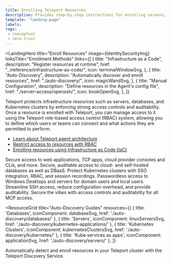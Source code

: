 ```yaml
---
title: Enrolling Teleport Resources
description: Provides step-by-step instructions for enrolling servers, databases, and other infrastructure resources with your Teleport cluster.
template: "landing-page"
labels:
tags:
 - conceptual
 - zero-trust
---
```



<LandingHero
  title="Enroll Resources"
  image={IdentitySecurityImg}
  linksTitle="Enrollment Methods"
  links={[
    {
      title: "Infrastructure as a Code",
      description: "Register resources at runtime",
      href: "../reference/infrastructure-as-code/",
      icon: terminalWindowSvg,
    },
    {
      title: "Auto-Discovery",
      description: "Automatically discover and enroll resources",
      href: "./auto-discovery/",
      icon: magicWandSvg,
    },
    {
      title: "Manual Configuration",
      description: "Define resources in the Agent's config file",
      href: "./server-access/openssh/",
      icon: bookOpenSvg,
    },
  ]}
>
Teleport protects infrastructure resources such as servers, databases, and Kubernetes clusters by enforcing strong access controls and auditability. Once a resource is enrolled with Teleport, you can manage access to it using the Teleport role-based access control (RBAC) system, allowing you to define which users or teams can connect and what actions they are permitted to perform.
- [Learn about Teleport agent architecture](../reference/architecture/agents.mdx)
- [Restrict access to resources with RBAC](../zero-trust-access/rbac-get-started/rbac-get-started.mdx)
- [Enrolling resources using Infrastructure as Code (IaC)](../reference/infrastructure-as-code/infrastructure-as-code.mdx)
</LandingHero>

<EnrollmentMethods>
<Method
title="Applications"
icon={applicationSvg}
href="./application-access/"
tagLists={
  [
    {
      title: "Types of applications", 
      tags: 
        [
          {
            name: "Cloud consoles",
            href: "./application-access/cloud-apis/",
            icon: "aws",
          },
          {
            name: "Web apps",
            href: "./application-access/guides/connecting-apps/",
            icon: "googleCloud",
          },
          {
            name: "TCP apps",
            href: "./application-access/guides/tcp/",
            icon: "azure",
          },
          {
            name: "more",
            href: "./application-access/guides/",
            arrow: true,
          }
        ] 
    },
  ]
}
>
Secure access to web applications, TCP apps, cloud provider consoles and CLIs, and more.
</Method>
<Method
title="Databases"
icon={databaseSvg}
href="./database-access/"
tagLists={
  [
    {
      title: "Databases Guides",
      tags: 
        [
          {
            name: "AWS",
            href: "./database-access/enroll-aws-databases/",
            icon: "aws",
          },
          {
            name: "Azure",
            href: "./database-access/enroll-azure-databases/",
            icon: "azure",
          },
         {
            name: "Google Cloud",
            href: "./database-access/enroll-google-cloud-databases/",
            icon: "googleCloud",
          },
          {
            name: "more",
            href: "./database-access/",
            arrow: true,
          }
        ] 
    },
  ]
}
>
Secure, auditable access to cloud- and self-hosted databases as well as DBaaS.
</Method>
<Method
title="Kubernetes Clusters"
icon={kubernetesClustersSvg}
href="./kubernetes-access/"
tagLists={
  [
    {
      title: "Kubernetes Clusters Guides",
      tags: 
        [
          {
            name: "Enroll Kubernetes clusters",
            href: "./kubernetes-access/getting-started/",
          },
          {
            name: "Access controls",
            href: "./kubernetes-access/controls/",
          },
        ] 
    },
  ]
}
>
Protect Kubernetes clusters with SSO integration, RBAC, and session recordings.
</Method>
<Method
title="Windows Desktop"
icon={windowsDesktopsSvg}
href="./desktop-access/"
tagLists={
  [
    {
      title: "Windows Desktops Access Guides",
      tags: 
        [
          {
            name: "Local Windows users",
            href: "./desktop-access/getting-started/",
          },
          {
            name: "Active Directory",
            href: "./desktop-access/active-directory/",
          },
          {
            name: "Directory sharing",
            href: "./desktop-access/directory-sharing/",
          },
        ] 
    },
  ]
}
>
Passwordless access to Windows Desktops and servers for domain users and local users.
</Method>
<Method
title="Linux Servers"
icon={linuxServersSvg}
href="./server-access/"
tagLists={
  [
    {
      title: "Server Access Guides",
      tags: 
        [
          {
            name: "Get started guide",
            href: "./server-access/openssh/openssh-agentless/",
          },
          {
            name: "Agentless OpenSSH",
            href: "./server-access/guides/vscode/",
          },
          {
            name: "more",
            href: "./server-access/guides/",
            arrow: true,
          }
        ] 
    },
  ]
}
>
Streamline SSH access, reduce configuration overhead, and provide auditability.
</Method>
<Method
title="MCP Servers"
icon={mcpAndAiSvg}
href="./mcp-access/"
tagLists={
  [
    {
      title: "MCP Server Guides",
      tags: 
        [
          {
            name: "Get Started Guide",
            href: "./mcp-access/getting-started/",
          },
          {
            name: "Configure MCP clients",
            href: "./mcp-access/rbac/",
          },
          {
            name: "DB access for MCP",
            href: "./mcp-access/getting-started/",
          },
        ] 
    },
  ]
}
>
Secure the vibes with access controls and auditability for all MCP access.
</Method>
</EnrollmentMethods>

<ResourceGrid
  title="Auto-Discovery Guides"
  resources={[
    {
      title: 'Databases',
      iconComponent: databaseSvg,
      href: './auto-discovery/databases/'
    },
    {
      title: 'Servers',
      iconComponent: linuxServersSvg,
      href: './auto-discovery/kubernetes-applications/'
    },
    {
      title: 'Kubernetes Clusters',
      iconComponent: kubernetesClustersSvg,
      href: './auto-discovery/kubernetes/'
    },
    {
      title: 'Kube services as apps',
      iconComponent: applicationSvg,
      href: './auto-discovery/servers/'
    },
  ]}
>
Automatically detect and enroll resources in your Teleport cluster with the Teleport Discovery Service.
</ResourceGrid>
